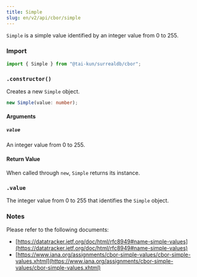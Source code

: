 ```yaml
---
title: Simple
slug: en/v2/api/cbor/simple
---
```



`Simple` is a simple value identified by an integer value from 0 to 255.

### Import

```ts
import { Simple } from "@tai-kun/surrealdb/cbor";
```

### `.constructor()`

Creates a new `Simple` object.

```ts
new Simple(value: number);
```

#### Arguments

##### `value`

An integer value from 0 to 255.

#### Return Value

When called through `new`, `Simple` returns its instance.

### `.value` <Badge variant="instance" /><Badge variant="property" />

The integer value from 0 to 255 that identifies the `Simple` object.

### Notes

Please refer to the following documents:

- [https://datatracker.ietf.org/doc/html/rfc8949#name-simple-values](https://datatracker.ietf.org/doc/html/rfc8949#name-simple-values)
- [https://www.iana.org/assignments/cbor-simple-values/cbor-simple-values.xhtml](https://www.iana.org/assignments/cbor-simple-values/cbor-simple-values.xhtml)

